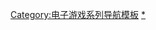 {{Navbox
| name = 裝甲核心系列
| title = [[裝甲核心系列|-{zh-cn:装甲核心; zh-hk:裝甲核心; zh-tw:機戰傭兵;}-系列]]
| state = {{{state|autocollapse}}}
| listclass = hlist

| list1 =
* [[装甲核心 (游戏)|-{zh-cn:装甲核心; zh-hk:裝甲核心; zh-tw:機戰傭兵;}-]]
* [[裝甲核心2|2]]
* [[裝甲核心3|3]]
* [[裝甲核心4|4]]
* [[裝甲核心V|V]]
** [[機戰傭兵 審判日|審判日]]

}}<noinclude>
{{collapsible option}}

{{DEFAULTSORT:Armored Core}}
[[Category:电子游戏系列导航模板]]
[[Category:裝甲核心系列|*]]
</noinclude>